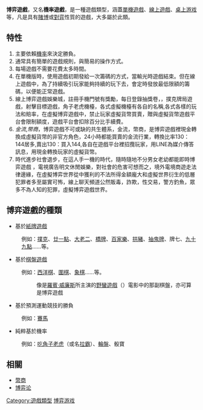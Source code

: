 {{NoteTA
|1=zh-cn:概率; zh-tw:機率;
|2=zh-cn:网络游戏; zh-tw:線上遊戲;
}}
'''博弈遊戲'''，又名'''機率遊戲'''，是一種遊戲類型，涵蓋[[單機遊戲|單機遊戲]]、[[線上遊戲|線上遊戲]]、[[桌上游戏|桌上游戏]]等，凡是具有[[賭博|賭博]]或[[對弈|對弈]]性質的遊戲，大多屬於此類。

== 特性 ==
# 主要依賴[[機率|機率]]來決定勝負。
# 通常具有簡單的遊戲規則，與簡易的操作方式。
# 每場遊戲不需要花費太多時間。
# 在單機版時，使用遊戲初期發給一次籌碼的方式，當輸光時遊戲結束。但在線上遊戲中，為了持續吸引玩家能夠持續的玩下去，會定時發放最低限額的籌碼，以便能正常遊戲。
#線上博弈遊戲娛樂城，註冊手機門號有獎勵，每日登錄抽獎卷，，撲克牌局遊戲，射擊目標遊戲，角子老虎機檯，各式虛擬機檯有各自的名稱,各式各樣的玩法和賠率，在虛擬博弈遊戲中，禁止玩家虛擬貨幣買賣，贈與虛擬貨幣遊戲平台會限制額度，遊戲平台會扣除百分比手續費。
#''金流'',''幣商''，博弈遊戲不可或缺的共生體系，金流，幣商，是博弈遊戲裡現金轉換成虛擬貨幣的非官方角色，24小時都能買賣的金流行業，轉換比率130：144居多,賣出130：買入144,各自在遊戲平台裡招攬玩家，用LINE為媒介傳答訊息，用現金轉換玩家的虛擬貨幣。
#時代進步社會退步，在這人手一機的時代，隨時隨地不分男女老幼都能即時博弈遊戲 ，電視廣告明文休閒娛樂，對社會的危害可想而之，境外電境商遊走法律邊緣，在虛擬博弈世界從中獲利的不法所得金額龐大和虛擬世界衍生的低層犯罪者多至屬實可怖，線上聊天頻道公然販毒，詐欺，性交易，警方釣魚，眾多不為人知的犯罪，虛擬博弈遊戲世界。

== 博弈遊戲的種類 ==
* 基於[[紙牌遊戲|紙牌遊戲]]
:例如：[[撲克|撲克]]、[[廿一點|廿一點]]、[[大老二|大老二]]、[[橋牌|橋牌]]、[[百家樂|百家樂]]、[[拱豬|拱豬]]、[[抽鬼牌|抽鬼牌]]、牌七、[[九十九點|九十九點]]……等。
* 基於[[棋盤遊戲|棋盤遊戲]]
:例如：[[西洋棋|西洋棋]]、[[圍棋|圍棋]]、[[象棋|象棋]]……等。
:: 像是[[羅賓·威廉斯|羅賓·威廉斯]]所主演的[[逃出魔幻紀|野蠻遊戲]]（{{lang|en|Jumanji}}）電影中的那副棋盤，亦可算是博弈遊戲
* 基於預測運動競技的勝負
:例如：[[賽馬|賽馬]]
* 純粹基於機率
:例如：[[吃角子老虎|吃角子老虎]]（或名[[拉霸|拉霸]]）、[[輪盤|輪盤]]、骰寶

==相關==
*[[幣商|幣商]]
*[[博弈论|博弈论]]

[[Category:遊戲類型|Category:遊戲類型]]
[[Category:博弈游戏|]]